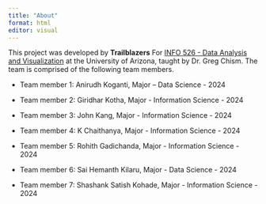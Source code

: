 ```yaml
---
title: "About"
format: html
editor: visual
---
```


This project was developed by **Trailblazers** For [INFO 526 - Data Analysis and Visualization](https://datavizaz.org/) at the University of Arizona, taught by Dr. Greg Chism. The team is comprised of the following team members.

-   Team member 1: Anirudh Koganti, Major – Data Science - 2024

-   Team member 2: Giridhar Kotha, Major - Information Science - 2024

-   Team member 3: John Kang, Major - Information Science - 2024

-   Team member 4: K Chaithanya, Major - Information Science - 2024

-   Team member 5: Rohith Gadichanda, Major - Information Science - 2024

-   Team member 6: Sai Hemanth Kilaru, Major - Data Science - 2024

-   Team member 7: Shashank Satish Kohade, Major - Information Science - 2024
